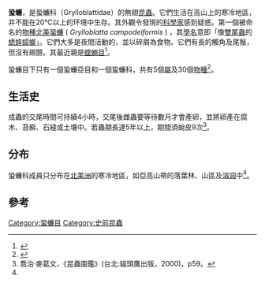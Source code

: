 {{Automatic_taxobox
| name = 蛩蠊
| image = GrylloblattaCampodeiformis.jpg
| image_width = 250px
| image_caption = [[北美蛩蠊|北美蛩蠊]]
| fossil_range = {{Fossil range|三疊紀|現今}}<ref name=IIBD>{{cite book|author=H. V. Hoell, J. T. Doyen & A. H. Purcell|year=1998|title=Introduction to Insect Biology and Diversity|edition=2nd|publisher=Oxford University Press|pages=320|isbn=0-19-510033-6}}</ref>
| taxon = Grylloblattidae
| familia_authority = E. M. Walker, 1914
| subdivision_ranks = [[屬|屬]]
| subdivision =
* [[東蛩蠊屬|東蛩蠊屬]] ''Galloisiana''
* [[蛩蠊屬|蛩蠊屬]] ''Grylloblatta''
* [[西蛩蠊屬|西蛩蠊屬]] ''Grylloblattella''
* [[蛄蛩蠊屬|蛄蛩蠊屬]] ''Grylloblattina''
* [[南宮蛩蠊屬|南宮蛩蠊屬]] ''Namkungia''
}}

'''蛩蠊'''，是蛩蠊科（Grylloblattidae）的無翅[[昆蟲|昆蟲]]。它們生活在高山上的寒冷地區，并不能在20℃以上的环境中生存。其外觀令發現的[[科學家|科學家]]感到疑惑。第一個被命名的[[物種|物種]][[北美蛩蠊|北美蛩蠊]] ( ''Grylloblatta campodeiformis'' ) ，其[[學名|學名]]意即「像[[雙尾目|雙尾蟲]]的[[蟋蟀|蟋蟀]][[蟑螂|蟑螂]]」。它們大多是夜間活動的，並以碎屑為食物。它們有長的觸角及尾鬚，但沒有翅膀。其最近親是[[螳䗛目|螳䗛目]]<ref>{{cite journal|author=Stephen L. Cameron, Stephen C. Barker & Michael F. Whiting|year=2006|title=Mitochondrial genomics and the new insect order Mantophasmatodea|journal=Molecular Phylogenetics and Evolution|volume=38|pages=274–9|doi=10.1016/j.ympev.2005.09.020}}</ref>。

蛩蠊目下只有一個蛩蠊亞目和一個蛩蠊科，共有5個[[屬|屬]]及30個[[物種|物種]]<ref name="number">{{cite book|author=Terry L. Erwin|year=1997|chapter=Biodiversity at its utmost: tropical forest beetles|pages=27–40|editor=Marjorie L. Reaka-Kudla, Don E. Wilson & Edward O. Wilson|title=Biodiversity II|publisher=Joseph Henry Press|location=Washington, D.C.|isbn=9780309055840}}</ref>。

==生活史==
成蟲的交尾時間可持續4小時，交尾後雌蟲要等待數月才會產卵，並將卵產在腐木、苔癬、石縫或土壤中。若蟲期長達5年以上，期間須蛻皮9次<ref name="昆蟲圖鑑">喬治‧麥葛文，《昆蟲圖鑑》(台北:貓頭鷹出版，2000)，p59。</ref>。
==分布==
蛩蠊科成員只分布在[[北美洲|北美洲]]的寒冷地區，如亞高山帶的落葉林、山區及[[溶洞|溶洞]]中<ref name="昆蟲圖鑑"/>。
==參考==
{{reflist}}
{{Taxonbar|from=Q796470}}

[[Category:蛩蠊目|Category:蛩蠊目]]
[[Category:史前昆蟲|Category:史前昆蟲]]